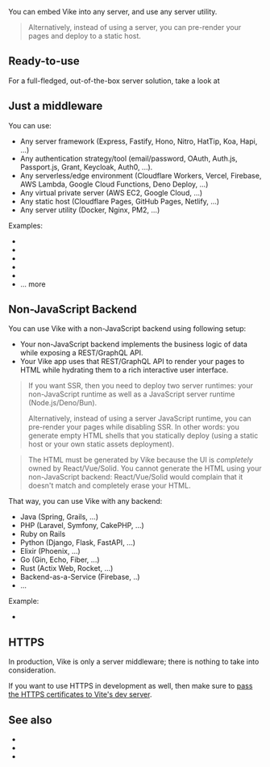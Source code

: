 

You can embed Vike into any server, and use any server utility.

> Alternatively, instead of using a server, you can <Link href="/pre-rendering">pre-render</Link> your pages and deploy to a <Link href="/static-hosts">static host</Link>.

## Ready-to-use

For a full-fledged, out-of-the-box server solution, take a look at <Link href="/server" noBreadcrumb />

## Just a middleware

<JustAMiddleware />

You can use:
- Any server framework (Express, Fastify, Hono, Nitro, HatTip, Koa, Hapi, ...)
- Any authentication strategy/tool (email/password, OAuth, Auth.js, Passport.js, Grant, Keycloak, Auth0, ...).
- Any serverless/edge environment (Cloudflare Workers, Vercel, Firebase, AWS Lambda, Google Cloud Functions, Deno Deploy, ...)
- Any virtual private server (AWS EC2, Google Cloud, ...)
- Any static host (Cloudflare Pages, GitHub Pages, Netlify, ...)
- Any server utility (Docker, Nginx, PM2, ...)

Examples:

- <Link href="/express" />
- <Link href="/hono" />
- <Link href="/fastify" />
- <Link href="/docker" noBreadcrumb />
- <Link href="/nginx" />
- <Link href="/tools#server">... more</Link>


## Non-JavaScript Backend

You can use Vike with a non-JavaScript backend using following setup:
 - Your non-JavaScript backend implements the business logic of data while exposing a REST/GraphQL API.
 - Your Vike app uses that REST/GraphQL API to <Link href="/ssr">render your pages to HTML</Link> while <Link href="/hydration">hydrating</Link> them to a rich interactive user interface.

> If you want SSR, then you need to deploy two server runtimes: your non-JavaScript runtime as well as a JavaScript server runtime (Node.js/Deno/Bun).
>
> Alternatively, instead of using a server JavaScript runtime, you can <Link href="/pre-rendering">pre-render</Link> your pages while <Link href="/ssr">disabling SSR</Link>. In other words: you generate empty HTML shells that you statically deploy (using a <Link href="/static-hosts">static host</Link> or your own static assets deployment).

> The HTML must be generated by Vike because the UI is *completely* owned by React/Vue/Solid. You cannot generate the HTML using your non-JavaScript backend: React/Vue/Solid would <Link href="/hydration-mismatch">complain that it doesn't match</Link> and completely erase your HTML.

That way, you can use Vike with any backend:
- Java (Spring, Grails, ...)
- PHP (Laravel, Symfony, CakePHP, ...)
- Ruby on Rails
- Python (Django, Flask, FastAPI, ...)
- Elixir (Phoenix, ...)
- Go (Gin, Echo, Fiber, ...)
- Rust (Actix Web, Rocket, ...)
- Backend-as-a-Service (Firebase, ..)
- ...

Example:
- <Link href="/ruby-on-rails" />


## HTTPS

In production, Vike is only a server middleware; there is nothing to take into consideration.

If you want to use HTTPS in development as well, then make sure to [pass the HTTPS certificates to Vite's dev server](https://vitejs.dev/config/server-options.html#server-https).


## See also

- <Link href="/renderPage" />
- <Link href="/tools#server" />
- <Link href="/deploy" />
